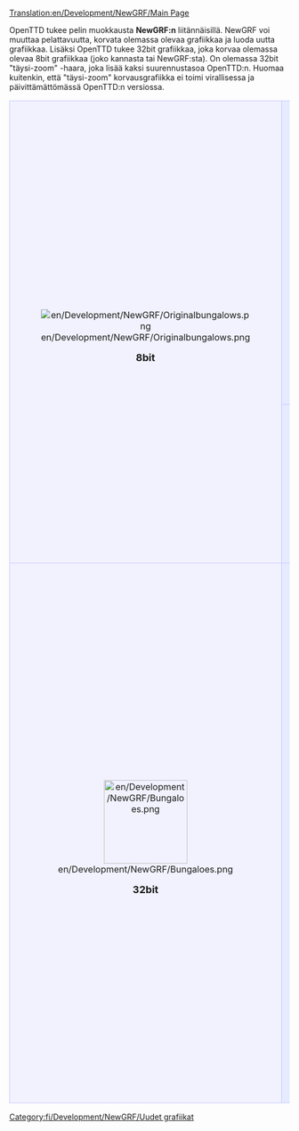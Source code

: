 [[Translation:en/Development/NewGRF/Main Page]]


OpenTTD tukee pelin muokkausta '''NewGRF:n''' liitännäisillä. NewGRF voi muuttaa pelattavuutta, korvata olemassa olevaa grafiikkaa ja luoda uutta grafiikkaa. Lisäksi OpenTTD tukee 32bit grafiikkaa, joka korvaa olemassa olevaa 8bit grafiikkaa (joko kannasta tai NewGRF:sta). On olemassa 32bit "täysi-zoom" -haara, joka lisää kaksi suurennustasoa OpenTTD:n. Huomaa kuitenkin, että "täysi-zoom" korvausgrafiikka ei toimi virallisessa ja päivittämättömässä OpenTTD:n versiossa.

{| 
|-
|align="center" rowspan="2" style="background-color: #f1f2fe; border: 1px solid #c7c8fe; margin: 0; padding: 1em 1em 0em 1em;"|
[[File:en/Development/NewGRF/Originalbungalows.png]]
   
<font size="4">'''8bit'''</font>


|style="background-color: #e7ebff; border: 1px solid #c7c8fe; margin: 0; padding: 1em 1em 0em 1em;"|
<font size="3">'''NewGRF kehittämisen vihjeen ja niksit'''</font>
*[[fi/NewGRF kehitystyökalut|NewGRF kehitystyökalut]]
*[[fi/NewGRF Testaus|NewGRF:n testaus]]
*[[fi/Yhdenmukaistaminen|Vinkkejä Sprite-grafiikan yhdenmukaistamiseksi]]
*[[fi/NewGRFYhteensopimattomuus|Muutokset NewGRF:ssa, jotka johtavat pelissä edellisen tallenteen lataamisen yhteensopivuuden hajoamiseen]]
*'''8bit [[fi/OpenGFX|OpenGFX]] projekti''' (GPL v2 - lisensoitu kanta OpenTTD:n)
*[http://dev.openttdcoop.org/projects DevZone] - Useiden NewGRF-projektien kotisivu
*[http://wiki.ttdpatch.net/tiki-index.php?page=NewGraphicsSpecs Wiki NewGRF määrittelyllä]
|-
|style="background-color: #e7ebff; border: 1px solid #c7c8fe; margin: 0; padding: 1em 1em 0em 1em;"|
<font size="3">'''[[en/Community/NewGRF/Main Page|NewGRF Lista]] ja [[fi/NewGRF|NewGRF käyttöopas]]'''</font>

:NewGRF muuttaa pelattavuutta ja grafiikkaa. NewGRF:n dokumentointi, asentaminen ja lista muutamasta merkittävästä NewGRF:stä.
|-
|align="center" style="background-color: #f1f2fe; border: 1px solid #c7c8fe; margin: 0; padding: 1em 1em 0em 1em;"|
[[File:en/Development/NewGRF/Bungaloes.png|150px]]

<font size="4">'''32bit'''</font>
|style="background-color: #e7ebff; border: 1px solid #c7c8fe; margin: 0; padding: 1em 1em 0em 1em;"|
<font size="3">'''[[fi/Archive/Old 32bpp/32bit Grafiikan kehittäminen|32bit Grafiikan kehittämisen]] dokumentointi'''</font>

:Kehityksen dokumentointi 32bit grafiikalle. Täällä on dokumentointuna kaikki teoriasta (koot, valoisuusmäärittelyt, opetusohjelmat yms.) käytäntöön (materiaalit, tarpeistot).


<font size="3">'''Grafiikan kehittämisen seurantapalvelin'''</font>

:Pysy selvillä meneillään olevasta 32bit OpenTTD:stä. Katso mitä on tarkalleen muutettu ja mitä on vielä tehtävänä.
:[[fi/32bit Grafiikan kehittämisen seurantapalvelin|32bit - Alkuperäinen mittakaava]]
:[[fi/32bit Grafiikan kehittämisen seurantapalvelin (extra zoom)|32bit - Extra Zoom]]

<font size="3">'''Viimeistellyt grafiikat'''</font>

:[[en/Archive/Old 32bpp/List of downloadable 32 bpp tars|32bit - Alkuperäinen mittakaava]] - Lista viimeistellyista, pakatuista ja julkaistuista 32bit spriteistä, joilla voit pelata OpenTTD:tä heti. 
:[[en/Community/NewGRF/Playing with 32 bpp graphics|32bpp - Extra Zoom]] - Lista grafiikoista, joissa on kaksi ylimääräistä suurennus tasoa ja informaatiota päivityksestä.
|}

[[Category:fi/Development/NewGRF/Uudet grafiikat]]
